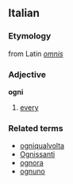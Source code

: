 ==Italian==
===Etymology===
from Latin ''[[omnis]]''
===Adjective===
'''ogni'''

# [[every]]

===Related terms===
*[[ogniqualvolta]]
*[[Ognissanti]]
*[[ognora]]
*[[ognuno]]